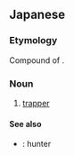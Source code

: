 ==Japanese==
{{ja-kanjitab|わな|りょう|し|yomi=y}}

===Etymology===
Compound of {{compound|lang=ja|sort=わなりょうし|罠|tr1=wana|t1=trap|猟師|tr2=ryōshi|t2=hunter}}.

===Noun===
{{ja-noun|わなりょうし}}

# [[trapper]]

====See also====
* {{ja-r|狩猟家|しゅりょうか}}: hunter